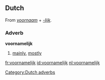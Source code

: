 ==Dutch==
From ''[[voornaam]]'' + ''[[-lijk]]''.

===Adverb===
'''voornamelijk'''
# [[mainly]], [[mostly]]

[[Category:Dutch adverbs]]

[[fr:voornamelijk]]
[[id:voornamelijk]]
[[nl:voornamelijk]]